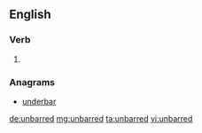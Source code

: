 ==English==

===Verb===
{{head|en|verb form}}

# {{en-past of|unbar}}

===Anagrams===
* [[underbar#English|underbar]]

[[de:unbarred]]
[[mg:unbarred]]
[[ta:unbarred]]
[[vi:unbarred]]